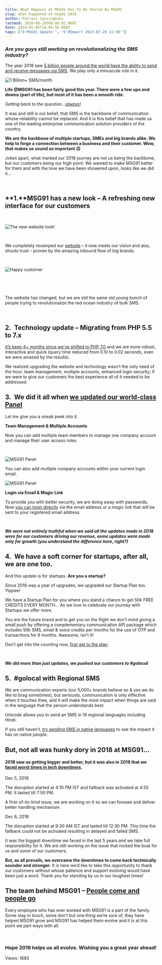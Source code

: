 ```yaml
---
title: What Happens At MSG91 Has To Be Shared By MSG91
slug: what-happened-at-msg91-2018
author: Pallavi Jaisinghani
lastmod: 2020-08-18T09:00:02.000Z
date: 2019-01-05T14:04:56.000Z
tags: ["b'MSG91 Update'", "b'#Import 2023-07-28 11:30'"]
---
```


### *Are you guys still working on revolutionalizing the SMS industry?*


  

The year 2018 saw [5 billion people around the world have the ability to send and receive messages via SMS](https://www.gsmaintelligence.com/). We play only a minuscule role in it.


![1 Billion+ SMS/month](https://images-msg91.s3.ap-south-1.amazonaws.com/content/images/wordpress/2019/01/A2P-Communication-APIs-for-SMS-Voice-and-Authentication-MSG91-1-1.png)


  

**Life @MSG91 has been fairly good this year. There were a few ups and downs (part of life), but most of it has been a smooth ride.**  

*Getting back to the question…*[*always!*](https://yourstory.com/2017/08/sms-here-to-stay-msg91/?utm_source=blog&utm_medium=organic&utm_campaign=2018)


It was and still is our belief, that SMS is the backbone of communication whose reliability cannot be replaced. And it is this belief that has made us one of the leading enterprise communication solution providers of the country.


**We are the backbone of multiple startups, SMEs and big brands alike. We help to forge a connection between a business and their customer. Wow, that makes us sound so important 😉**


Jokes apart, what marked our 2018 journey are not us being the backbone, but our customers being our high point. We wanted to make MSG91 better for them and with the love we have been showered upon, looks like we did it…


 


**1.****MSG91 has a new look – A refreshing new interface for our customers**
-----------------------------------------------------------------------------


 


![The new website look!](https://images-msg91.s3.ap-south-1.amazonaws.com/content/images/wordpress/2019/01/2-1024x425.png)


 


We completely revamped our [website](https://msg91.com/?utm_source=blog&utm_medium=organic&utm_campaign=2018) – it now meets our vision and also, shouts trust – proven by the amazing inbound flow of big brands. 


 


![Happy customer](https://images-msg91.s3.ap-south-1.amazonaws.com/content/images/wordpress/2019/01/Screenshot-2019-01-04-at-10.52.14-PM.png)


 


 


The website has changed, but we are still the same old young bunch of people trying to revolutionalize the red ocean industry of bulk SMS. 


 


**2.  Technology update – Migrating from PHP 5.5 to 7.x**
---------------------------------------------------------


[It’s been 4+ months since we’ve shifted to PHP 7.0](https://msg91.com/blog/from-php-5-to-php-7/?utm_source=blog&utm_medium=organic&utm_campaign=2018) and we are more robust, interactive and quick (query time reduced from 0.10 to 0.02 seconds, even we were amazed by the results).


We realized upgrading the website and technology wasn’t the only need of the hour; team management, multiple accounts, enhanced login security; if we were to give our customers the best experience all of it needed to be addressed. 



**3.  We did it all when** [**we updated our world-class Panel**](https://msg91.com/blog/msg91-product-update-08-2018/?utm_source=blog&utm_medium=organic&utm_campaign=2018)
----------------------------------------------------------------------------------------------------------------------------------------------------------------------------


Let me give you a sneak peek into it.


**Team Management & Multiple Accounts**


Now you can add multiple team members to manage one company account and manage their user access roles.


 


![MSG91 Panel](https://images-msg91.s3.ap-south-1.amazonaws.com/content/images/wordpress/2019/01/MSG91-Product-Update-08-2018-MSG91-Blog.png)


You can also add multiple company accounts within your current login email.


![MSG91 Panel](https://images-msg91.s3.ap-south-1.amazonaws.com/content/images/wordpress/2019/01/Screen-Shot-2018-08-28-at-5.31.06-PM-300x255.png)


**Login via Email & Magic Link**


To provide you with better security, we are doing away with passwords. Now [you can login directly](https://control.msg91.com/signin/?utm_source=blog&utm_medium=organic&utm_campaign=2018) via the email address or a magic link that will be sent to your registered email address.


 


***We were not entirely truthful when we said all the updates made in 2018 were for our customers*** ***driving our revenue, some updates were made only for growth (you understand the difference here, right?)***


**4.  We have a soft corner for startups, after all, we are one too.**
----------------------------------------------------------------------


And this update is for startups. **Are you a startup?** 


Since 2018 was a year of upgrades, we upgraded our Startup Plan too. Yippee!


We have a Startup Plan for you where you stand a chance to get 50k FREE CREDITS EVERY MONTH… As we love to celebrate our journey with Startups we offer more. 


You are the future brand and to get you on the flight we don’t mind giving a small push by offering a complementary communication API package which includes 50k SMS, email & voice credits per months for the use of OTP and transactions for 6 months. Awesome, isn’t it!


Don’t get into the counting now, [first get to the plan](https://msg91.com/startups/?utm_source=blog&utm_medium=organic&utm_campaign=2018).


 


***We did more than just updates, we pushed our customers to #golocal***


**5.  #golocal with Regional SMS**
----------------------------------


We are communication experts (our 5,000+ brands believe so & yes we do like to brag sometimes), but seriously, communication is only effective when it touches thee, and it will make the most impact when things are said in the language that the person understands best. 


Unicode allows you to send an SMS in 19 regional languages including Hindi.


If you still haven’t, [try sending SMS in native languages](https://msg91.com/regional-sms/?utm_source=blog&utm_medium=organic&utm_campaign=2018) to see the impact it has on native people. 


**But, not all was hunky dory in 2018 at MSG91…**
-------------------------------------------------


#### 2018 saw us getting bigger and better, but it was also in 2018 that we [faced worst times in tech downtimes](https://msg91.com/blog/msg91-ups-and-downs-updates/?utm_source=blog&utm_medium=organic&utm_campaign=2018).


Dec 5, 2018


The disruption started at 4:10 PM IST and fallback was activated at 4:55 PM. It lasted till 7:50 PM. 


A first-of-its-kind issue, we are working on it so we can foresee and deliver better handling mechanism.


Dec 8, 2018


The disruption started at 9:30 AM IST and lasted till 12:30 PM. This time the fallback could not be activated resulting in delayed and failed SMS.


It was the biggest downtime we faced in the last 5 years and we take full responsibility for it. We are still working on the issue that rocked the boat for us and some of our customers. 


**But, as all prevails, we overcame the downtimes to come back technically sounder and stronger.** It is here we’d like to take this opportunity to thank our customers without whose patience and support evolving would have been just a word. Thank you for standing by us in our toughest times!  

  




**The team behind MSG91 –** [**People come and people go**](https://www.walkover.in/?utm_source=blog&utm_medium=organic&utm_campaign=2018)
------------------------------------------------------------------------------------------------------------------------------------------


Every employee who has ever worked with MSG91 is a part of the family. Some stay in touch, some don’t but one thing we’re sure of, they have helped MSG91 grow and MSG91 has helped them evolve and it is at this point we part ways with all.


 


### **Hope 2019 helps us all evolve. Wishing you a great year ahead!**


 Views: 1683


